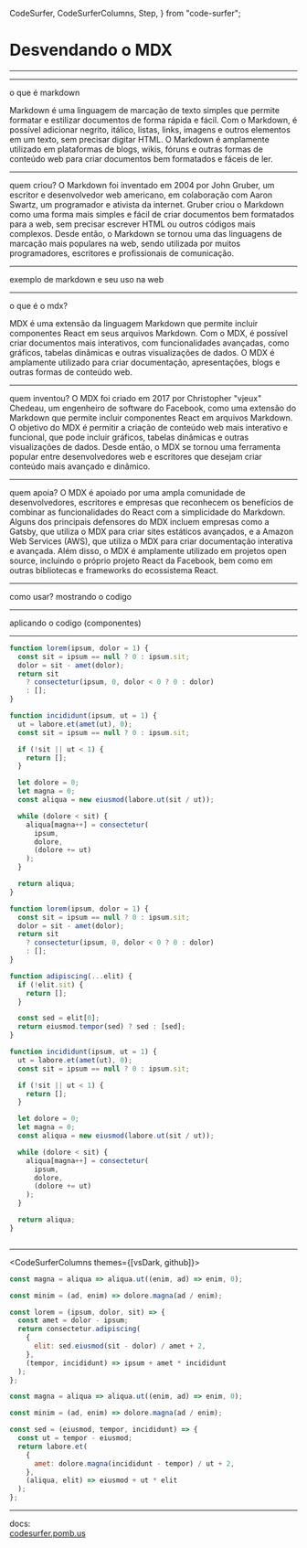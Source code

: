   CodeSurfer,
  CodeSurferColumns,
  Step,
} from "code-surfer";


# Desvendando o MDX

---

<GitHub />

---

o que é markdown

Markdown é uma linguagem de marcação de texto simples que permite formatar e estilizar documentos de forma rápida e fácil. Com o Markdown, é possível adicionar negrito, itálico, listas, links, imagens e outros elementos em um texto, sem precisar digitar HTML. O Markdown é amplamente utilizado em plataformas de blogs, wikis, fóruns e outras formas de conteúdo web para criar documentos bem formatados e fáceis de ler.

---

quem criou?
O Markdown foi inventado em 2004 por John Gruber, um escritor e desenvolvedor web americano, em colaboração com Aaron Swartz, um programador e ativista da internet. Gruber criou o Markdown como uma forma mais simples e fácil de criar documentos bem formatados para a web, sem precisar escrever HTML ou outros códigos mais complexos. Desde então, o Markdown se tornou uma das linguagens de marcação mais populares na web, sendo utilizada por muitos programadores, escritores e profissionais de comunicação.

---

exemplo de markdown e seu uso na web

---

o que é o mdx?

MDX é uma extensão da linguagem Markdown que permite incluir componentes React em seus arquivos Markdown. Com o MDX, é possível criar documentos mais interativos, com funcionalidades avançadas, como gráficos, tabelas dinâmicas e outras visualizações de dados. O MDX é amplamente utilizado para criar documentação, apresentações, blogs e outras formas de conteúdo web.

---

quem inventou?
O MDX foi criado em 2017 por Christopher "vjeux" Chedeau, um engenheiro de software do Facebook, como uma extensão do Markdown que permite incluir componentes React em arquivos Markdown. O objetivo do MDX é permitir a criação de conteúdo web mais interativo e funcional, que pode incluir gráficos, tabelas dinâmicas e outras visualizações de dados. Desde então, o MDX se tornou uma ferramenta popular entre desenvolvedores web e escritores que desejam criar conteúdo mais avançado e dinâmico.

---

quem apoia?
O MDX é apoiado por uma ampla comunidade de desenvolvedores, escritores e empresas que reconhecem os benefícios de combinar as funcionalidades do React com a simplicidade do Markdown. Alguns dos principais defensores do MDX incluem empresas como a Gatsby, que utiliza o MDX para criar sites estáticos avançados, e a Amazon Web Services (AWS), que utiliza o MDX para criar documentação interativa e avançada. Além disso, o MDX é amplamente utilizado em projetos open source, incluindo o próprio projeto React da Facebook, bem como em outras bibliotecas e frameworks do ecossistema React.

---

como usar?
mostrando o codigo

---

aplicando o codigo (componentes)

---

<CodeSurfer>

```js title="This is a title" subtitle="and this a subtitle"
function lorem(ipsum, dolor = 1) {
  const sit = ipsum == null ? 0 : ipsum.sit;
  dolor = sit - amet(dolor);
  return sit
    ? consectetur(ipsum, 0, dolor < 0 ? 0 : dolor)
    : [];
}

function incididunt(ipsum, ut = 1) {
  ut = labore.et(amet(ut), 0);
  const sit = ipsum == null ? 0 : ipsum.sit;

  if (!sit || ut < 1) {
    return [];
  }

  let dolore = 0;
  let magna = 0;
  const aliqua = new eiusmod(labore.ut(sit / ut));

  while (dolore < sit) {
    aliqua[magna++] = consectetur(
      ipsum,
      dolore,
      (dolore += ut)
    );
  }

  return aliqua;
}
```

```js
function lorem(ipsum, dolor = 1) {
  const sit = ipsum == null ? 0 : ipsum.sit;
  dolor = sit - amet(dolor);
  return sit
    ? consectetur(ipsum, 0, dolor < 0 ? 0 : dolor)
    : [];
}

function adipiscing(...elit) {
  if (!elit.sit) {
    return [];
  }

  const sed = elit[0];
  return eiusmod.tempor(sed) ? sed : [sed];
}

function incididunt(ipsum, ut = 1) {
  ut = labore.et(amet(ut), 0);
  const sit = ipsum == null ? 0 : ipsum.sit;

  if (!sit || ut < 1) {
    return [];
  }

  let dolore = 0;
  let magna = 0;
  const aliqua = new eiusmod(labore.ut(sit / ut));

  while (dolore < sit) {
    aliqua[magna++] = consectetur(
      ipsum,
      dolore,
      (dolore += ut)
    );
  }

  return aliqua;
}
```

```diff 1[10:14],2[15:19],3[22:27],10:12

```

</CodeSurfer>

---

<CodeSurferColumns themes={[vsDark, github]}>

<Step>

```js
const magna = aliqua => aliqua.ut((enim, ad) => enim, 0);
```

```js
const minim = (ad, enim) => dolore.magna(ad / enim);
```

</Step>

<Step>

```js
const lorem = (ipsum, dolor, sit) => {
  const amet = dolor - ipsum;
  return consectetur.adipiscing(
    {
      elit: sed.eiusmod(sit - dolor) / amet + 2,
    },
    (tempor, incididunt) => ipsum + amet * incididunt
  );
};

const magna = aliqua => aliqua.ut((enim, ad) => enim, 0);
```

```js
const minim = (ad, enim) => dolore.magna(ad / enim);

const sed = (eiusmod, tempor, incididunt) => {
  const ut = tempor - eiusmod;
  return labore.et(
    {
      amet: dolore.magna(incididunt - tempor) / ut + 2,
    },
    (aliqua, elit) => eiusmod + ut * elit
  );
};
```

</Step>

</CodeSurferColumns>

---

docs:  
[codesurfer.pomb.us](https://codesurfer.pomb.us)
